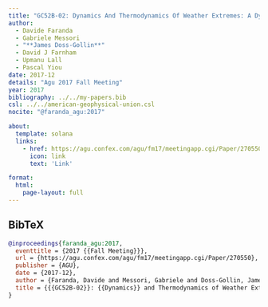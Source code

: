 ```yaml
---
title: "GC52B-02: Dynamics And Thermodynamics Of Weather Extremes: A Dynamical Systems Approach"
author:
  - Davide Faranda
  - Gabriele Messori
  - "**James Doss-Gollin**"
  - David J Farnham
  - Upmanu Lall
  - Pascal Yiou
date: 2017-12
details: "Agu 2017 Fall Meeting"
year: 2017
bibliography: ../../my-papers.bib
csl: ../../american-geophysical-union.csl
nocite: "@faranda_agu:2017"

about:
  template: solana
  links:
    - href: https://agu.confex.com/agu/fm17/meetingapp.cgi/Paper/270550
      icon: link
      text: 'Link'

format:
  html:
    page-layout: full
---
```


## BibTeX

```bibtex
@inproceedings{faranda_agu:2017,
  eventtitle = {2017 {{Fall Meeting}}},
  url = {https://agu.confex.com/agu/fm17/meetingapp.cgi/Paper/270550},
  publisher = {AGU},
  date = {2017-12},
  author = {Faranda, Davide and Messori, Gabriele and Doss-Gollin, James and Farnham, David J and Lall, Upmanu and Yiou, Pascal},
  title = {{{GC52B-02}}: {{Dynamics}} and Thermodynamics of Weather Extremes: A Dynamical Systems Approach},
}
```